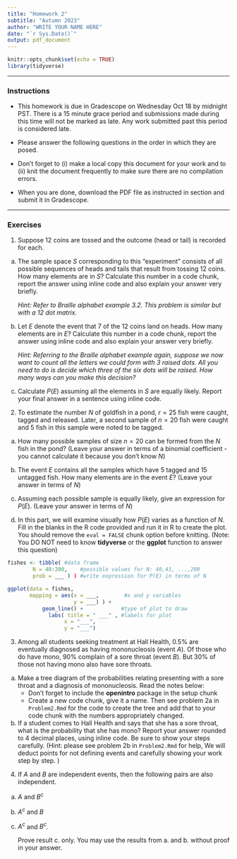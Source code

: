 ```yaml
---
title: "Homework 2"
subtitle: "Autumn 2023"
author: "WRITE YOUR NAME HERE"
date: "`r Sys.Date()`"
output: pdf_document
---
```


```r
knitr::opts_chunk$set(echo = TRUE)
library(tidyverse)
```

* * * 

### Instructions

- This homework is due in Gradescope on Wednesday Oct 18 by midnight PST. There is a 15 minute grace period and submissions made during this time will not be marked as late. Any work submitted past this period is considered late.  

- Please answer the following questions in the order in which they are posed. 

- Don't forget to (i) make a local copy this document for your work and to (ii) knit the document frequently to make sure there are no compilation errors. 

- When you are done, download the PDF file as instructed in section and submit it in Gradescope. 

* * *


### Exercises 


1. Suppose 12 coins are tossed and the outcome (head or tail) is recorded for each.  
   
a. The sample space $S$ corresponding to this "experiment" consists of all possible sequences of heads and tails that result from tossing 12 coins. How many elements are in $S$? Calculate this number in a code chunk, report the answer using inline code and also explain your answer very briefly. 

    *Hint: Refer to Braille alphabet example 3.2. This problem is similar but with a 12 dot matrix.*
   
b. Let $E$ denote the event that 7 of the 12 coins land on heads. How many elements are in $E$? Calculate this number in a code chunk, report the answer using inline code and also explain your answer very briefly. 
    
    *Hint: Referring to the Braille alphabet example again, suppose we now want to count all the letters we could form with 3 raised dots. All you need to do is decide which three of the six dots will be raised. How many ways can you make this decision?*
   
c. Calculate $P(E)$ assuming all the elements in $S$ are equally likely. Report your final answer in a sentence using inline code.
   
   
2. To estimate the number $N$ of goldfish in a pond, $r=25$ fish were caught, tagged and released. Later, a second sample of $n=20$ fish were caught and 5 fish in this sample were noted to be tagged.  
 
a.  How many possible samples of size $n=20$ can be formed from the $N$ fish in the pond?  (Leave your answer in terms of a binomial coefficient - you cannot calculate it because you don't know $N$)
    
b. The event $E$ contains all the samples which have 5 tagged and 15 untagged fish. How many elements are in the event $E$? (Leave your answer in terms of $N$)
   
c. Assuming each possible sample is equally likely, give an expression for $P(E)$. (Leave your answer in terms of $N$)

d.  In this part, we will examine visually how $P(E)$ varies as a function of $N$.  Fill in the blanks in the R code provided and run it in R to create the plot. You should remove the `eval = FALSE` chunk option before knitting.   (Note: You DO NOT need to know **tidyverse** or the **ggplot** function to answer this question)


```r

fishes <- tibble( #data frame
        N = 40:200,    #possible values for N: 40,41, ...,200
        prob = ___ ) ) #write expression for P(E) in terms of N

ggplot(data = fishes,             
       mapping = aes(x = ___,        #x and y variables
                     y = ___) ) +
           geom_line() +            #type of plot to draw
             labs( title = " ___" , #labels for plot
                  x = "___", 
                  y = "___")
```
 
    
3. Among all students seeking treatment at Hall Health, 0.5% are eventually diagnosed as having mononucleosis (event $A$). Of those who do have mono, 90% complain of a sore throat (event $B$). But 30% of those not having mono also have sore throats. 

a. Make a tree diagram of the probabilities relating presenting with a sore throat and a diagnosis of mononucleosis. Read the notes below:
   - Don't forget to include the **openintro** package in the setup chunk
   - Create a new code chunk, give it a name. Then see problem 2a in `Problem2.Rmd` for the code to create the tree and add that to your code chunk with the numbers appropriately changed.

    
b. If a student comes to Hall Health and says that she has a sore throat, what is the probability that she has mono? Report your answer rounded to 4 decimal places, using inline code. Be sure to show your steps carefully.  (Hint: please see problem 2b in `Problem2.Rmd` for help, We will deduct points for not defining events and carefully showing your work step by step. )

4. If $A$ and $B$ are independent events, then the following pairs are also independent. 

a. $A$ and $B^c$

b. $A^c$ and $B$

c. $A^c$ and $B^c$.

   Prove result c. only. You may use the results from a. and b. without proof in your answer.